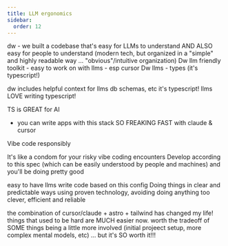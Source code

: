 ```yaml
---
title: LLM ergonomics
sidebar:
  order: 12
---
```




dw - we built a codebase that's easy for LLMs to understand AND ALSO easy for people to understand (modern tech, but organized in a "simple" and highly readable way ... "obvious"/intuitive organization)
	Dw llm friendly toolkit - easy to work on with llms - esp cursor
	Dw llms - types (it's typescript!)

dw includes helpful context for llms
db schemas, etc
it's typescript! llms LOVE writing typescript!




TS is GREAT for AI
- you can write apps with this stack SO FREAKING FAST with claude & cursor 


Vibe code responsibly

It's like a condom for your risky vibe coding encounters
  Develop according to this spec (which can be easily understood by people and machines) and you'll be doing pretty good



easy to have llms write code based on this config
Doing things in clear and predictable ways using proven technology, avoiding doing anything too clever, efficient and reliable 




the combination of cursor/claude + astro + tailwind has changed my life! things that used to be hard are MUCH easier now. worth the tradeoff of SOME things being a little more involved (initial projeect setup, more complex mental models, etc) ... but it's SO worth it!!!


